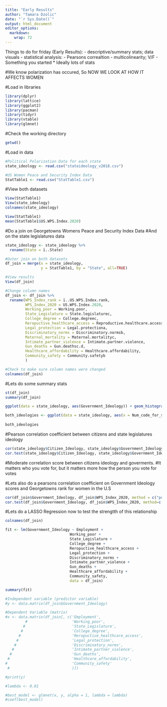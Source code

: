 ---
title: "Early Results"
author: "Tamara Dzolic"
date: "`r Sys.Date()`"
output: html_document
editor_options: 
  markdown: 
    wrap: 72
---

Things to do for friday (Early Results): - descriptive/summary stats;
data visuals - statistical analysis: - Pearsons correaltion -
multicolinearity; V/F - Something you started \* Ideally lots of stats

#We know polarization has occured, So NOW WE LOOK AT HOW IT AFFECTS
WOMEN

#Load in libraries

```{r}
library(dplyr)
library(lattice)
library(ggplot2)
library(pacman)
library(tidyr)
library(vtable)
library(glmnet)
```

#Check the working directory

```{r}
getwd()
```

#Load in data

```{r}
#Political Polarization Data for each state
state_ideology <- read.csv("stateideology_v2018.csv")

#US Women Peace and Security Index Data
StatTable1 <- read.csv("StatTable1.csv")
```

#View both datasets
```{r}
View(StatTable1)
View(state_ideology)
colnames(state_ideology)
```
```{r}
View(StatTable1)
mean(StatTable1$US.WPS.Index.2020)
```


#Do a join on Georgetowns Womens Peace and Security Index Data
#And on the state legislatures data 

```{r}

state_ideology <- state_ideology %>%
  rename(State = ï..State)

#Outer join on both datasets
df_join = merge(x = state_ideology, 
                y = StatTable1, by = "State", all=TRUE)

#View results
View(df_join)

#Change column names 
df_join <- df_join %>%
  rename(WPS_Index_rank = ï..US.WPS.Index.rank,
         WPS_Index_2020 = US.WPS.Index.2020,
         Working_poor = Working.poor,
         State_Legislature = State.legislaturec,
         College_degree = College.degreec,
         Reropuctive_healthcare_access = Reproductive.healthcare.access,
         Legal_protection = Legal.protectiona,
         Discriminatory_norms = Discriminatory.normsb,
         Maternal_mortality = Maternal.mortalityc,
         Intimate_partner_violence = Intimate.partner.violence,
         Gun_deaths = Gun.deathsc.d,
         Healthcare_affordability = Healthcare.affordability,
         Community_safety = Community.safetyb
         )

#Check to make sure column names were changed 
colnames(df_join)
```
#Lets do some summary stats

```{r}
st(df_join)
summary(df_join)
```

```{r}
ggplot(data = state_ideology, aes(Government_Ideology)) + geom_histogram(aes(binwidth = 0.1), colour = "black", fill = "white") + geom_density(alpha = .2, fill="#FF6666") + xlab("Governemnt Ideologies") + ylab("Frequency")
```

```{r}
both_ideologies <- ggplot(data = state_ideology, aes(x = Num_code_for_state, y = Government_Ideology)) + geom_point()
  
both_ideologies
```

#Pearson correlation coefficient between citizens and state legislatures ideology

```{r}
cor(state_ideology$Citizen_Ideology, state_ideology$Government_Ideology, method = c("pearson"))
cor.test(state_ideology$Citizen_Ideology, state_ideology$Government_Ideology, method=c("pearson"))
```

#Moderate correlation score between citizens ideology and goverments.
#It matters who you vote for, but it matters more how the person you vote for votes

#Lets also do a pearsons correlation coefficient on Government Ideology scores and Georgetowns rank for women in the U.S

```{r}
cor(df_join$Government_Ideology, df_join$WPS_Index_2020, method = c("pearson"))
cor.test(df_join$Government_Ideology, df_join$WPS_Index_2020, method=c("pearson"))
```

#Lets do a LASSO Regression now to test the strengtth of this relationship

```{r}
colnames(df_join)
```

```{r MLR}
fit <- lm(Government_Ideology ~ Employment +
                             Working_poor +
                             State_Legislature +
                             College_degree +
                             Reropuctive_healthcare_access +
                             Legal_protection +
                             Discriminatory_norms +
                             Intimate_partner_violence +
                             Gun_deaths +
                             Healthcare_affordability +
                             Community_safety,
                             data = df_join)

summary(fit)
```



```{r Lasso}
#Independent variable (predictor variable)
#y <- data.matrix(df_join$Government_Ideology)

#Dependent Variable (matrix)
#x <- data.matrix(df_join[, c('Employment',
         #                    'Working_poor',
        #                     'State_Legislature', 
       #                      'College_degree',
      #                       'Reropuctive_healthcare_access',
     #                        'Legal_protection',
    #                         'Discriminatory_norms',
   #                          'Intimate_partner_violence',
  #                           'Gun_deaths',
 #                            'Healthcare_affordability',
#                             'Community_safety'
 #                            )])

#print(y)

#lambda <- 0.01

#best_model <- glmnet(x, y, alpha = 1, lambda = lambda)
#coef(best_model)
```

